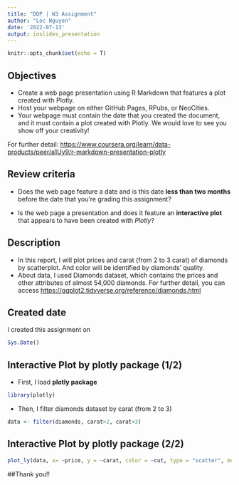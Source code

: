 ```yaml
---
title: "DDP | W3 Assignment"
author: "Loc Nguyen"
date: '2022-07-13'
output: ioslides_presentation
---
```


```r
knitr::opts_chunk$set(echo = T)
```

## Objectives

- Create a web page presentation using R Markdown that features a plot created with Plotly. 
- Host your webpage on either GitHub Pages, RPubs, or NeoCities. 
- Your webpage must contain the date that you created the document, and it must contain a plot created with Plotly. We would love to see you show off your creativity! 

For further detail: <https://www.coursera.org/learn/data-products/peer/a1Uy9/r-markdown-presentation-plotly>

## Review criteria

- Does the web page feature a date and is this date **less than two months** before the date that you're grading this assignment?

- Is the web page a presentation and does it feature an **interactive plot** that appears to have been created with *Plotly*?

## Description

- In this report, I will plot prices and carat (from 2 to 3 carat) of diamonds by scatterplot. And color will be identified by diamonds' quality. 
- About data, I used Diamonds dataset, which contains the prices and other attributes of almost 54,000 diamonds. For further detail, you can access <https://ggplot2.tidyverse.org/reference/diamonds.html>

## Created date
I created this assignment on

```r
Sys.Date()
```


## Interactive Plot by plotly package (1/2)
- First, I load **plotly package**

```r
library(plotly)
```
- Then, I filter diamonds dataset by carat (from 2 to 3)

```r
data <- filter(diamonds, carat>2, carat<3)
```
## Interactive Plot by plotly package (2/2)
```r
plot_ly(data, x= ~price, y = ~carat, color = ~cut, type = "scatter", mode = "markers")
```

##Thank you!!
